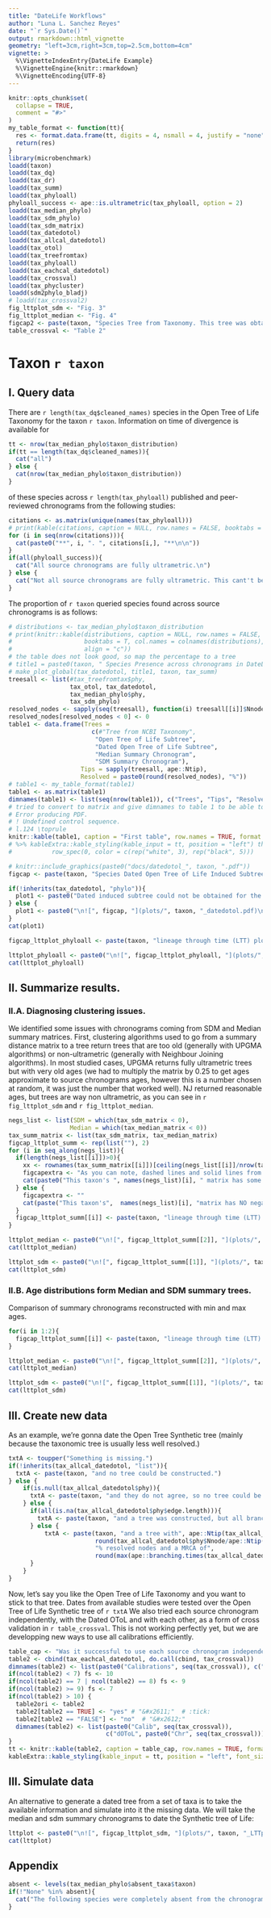 ```yaml
---
title: "DateLife Workflows"
author: "Luna L. Sanchez Reyes"
date: "`r Sys.Date()`"
output: rmarkdown::html_vignette
geometry: "left=3cm,right=3cm,top=2.5cm,bottom=4cm"
vignette: >
  %\VignetteIndexEntry{DateLife Example}
  %\VignetteEngine{knitr::rmarkdown}
  %\VignetteEncoding{UTF-8}
---
```


```r
knitr::opts_chunk$set(
  collapse = TRUE,
  comment = "#>"
)
my_table_format <- function(tt){
  res <- format.data.frame(tt, digits = 4, nsmall = 4, justify = "none")
  return(res)
}
library(microbenchmark)
loadd(taxon)
loadd(tax_dq)
loadd(tax_dr)
loadd(tax_summ)
loadd(tax_phyloall)
phyloall_success <- ape::is.ultrametric(tax_phyloall, option = 2)
loadd(tax_median_phylo)
loadd(tax_sdm_phylo)
loadd(tax_sdm_matrix)
loadd(tax_datedotol)
loadd(tax_allcal_datedotol)
loadd(tax_otol)
loadd(tax_treefromtax)
loadd(tax_phyloall)
loadd(tax_eachcal_datedotol)
loadd(tax_crossval)
loadd(tax_phycluster)
loadd(sdm2phylo_bladj)
# loadd(tax_crossval2)
fig_lttplot_sdm <- "Fig. 3"
fig_lttplot_median <- "Fig. 4"
figcap2 <- paste(taxon, "Species Tree from Taxonomy. This tree was obtained with `tree_from_taxonomy()` function.")
table_crossval <- "Table 2"
```
\raggedright

# Taxon `r taxon`

## I. Query data
There are `r length(tax_dq$cleaned_names)` species in the Open Tree of Life Taxonomy for the taxon `r taxon`.
Information on time of divergence is available for
```r
tt <- nrow(tax_median_phylo$taxon_distribution)
if(tt == length(tax_dq$cleaned_names)){
  cat("all")
} else {
  cat(nrow(tax_median_phylo$taxon_distribution))
}
```
of these species across `r length(tax_phyloall)` published and peer-reviewed chronograms from the following studies:

```r
citations <- as.matrix(unique(names(tax_phyloall)))
# print(kable(citations, caption = NULL, row.names = FALSE, booktabs = T))
for (i in seq(nrow(citations))){
  cat(paste0("**", i, ". ", citations[i,], "**\n\n"))
}
if(all(phyloall_success)){
  cat("All source chronograms are fully ultrametric.\n")
} else {
  cat("Not all source chronograms are fully ultrametric. This cant't be right, CHECK THIS!!\n")
}
```
The proportion of `r taxon` queried species found across source chronograms is as follows:
```r
# distributions <- tax_median_phylo$taxon_distribution
# print(knitr::kable(distributions, caption = NULL, row.names = FALSE,
#                    booktabs = T, col.names = colnames(distributions),
#                    align = "c"))
# the table does not look good, so map the percentage to a tree
# title1 = paste0(taxon, " Species Presence across chronograms in DateLife Data Base")
# make_plot_global(tax_datedotol, title1, taxon, tax_summ)
treesall <- list(#tax_treefromtax$phy,
                 tax_otol, tax_datedotol,
                 tax_median_phylo$phy,
                 tax_sdm_phylo)
resolved_nodes <- sapply(seq(treesall), function(i) treesall[[i]]$Nnode/ape::Ntip(treesall[[i]]))*100
resolved_nodes[resolved_nodes < 0] <- 0
table1 <- data.frame(Trees =
                       c(#"Tree from NCBI Taxonomy",
                        "Open Tree of Life Subtree",
                        "Dated Open Tree of Life Subtree",
                        "Median Summary Chronogram",
                        "SDM Summary Chronogram"),
                    Tips = sapply(treesall, ape::Ntip),
                    Resolved = paste0(round(resolved_nodes), "%"))
# table1 <- my_table_format(table1)
table1 <- as.matrix(table1)
dimnames(table1) <- list(seq(nrow(table1)), c("Trees", "Tips", "Resolved"))
# tried to convert to matrix and give dimnames to table 1 to be able to print it as table 2, on the left, but if I change fomat from "markdown" to "latex" OR if I assign it to an object (such as tt) it's giving me
# Error producing PDF.
# ! Undefined control sequence.
# l.124 \toprule
knitr::kable(table1, caption = "First table", row.names = TRUE, format = "markdown", booktabs = TRUE)
# %>% kableExtra::kable_styling(kable_input = tt, position = "left") this also gives me that error
#           row_spec(0, color = c(rep("white", 3), rep("black", 5)))
```

```r
# knitr::include_graphics(paste0("docs/datedotol_", taxon, ".pdf"))
figcap <- paste(taxon, "Species Dated Open Tree of Life Induced Subtree. This chronogram was obtained with `get_dated_otol_induced_subtree()` function.")

if(!inherits(tax_datedotol, "phylo")){
  plot1 <- paste0("Dated induced subtree could not be obtained for the ", taxon, ".\n")
} else {
  plot1 <- paste0("\n![", figcap, "](plots/", taxon, "_datedotol.pdf)\n")
}
cat(plot1)
```

```r
figcap_lttplot_phyloall <- paste(taxon, "lineage through time (LTT) plots from source chronograms, summary median chronogram and dated Open Tree of Life chronogram.")

lttplot_phyloall <- paste0("\n![", figcap_lttplot_phyloall, "](plots/", taxon, "_LTTplot_phyloall.pdf)\n")
cat(lttplot_phyloall)
```


\newpage


## II. Summarize results.
### II.A. Diagnosing clustering issues.

We identified some issues with chronograms coming from SDM and Median summary matrices.
First, clustering algorithms used to go from a summary distance matrix to
a tree return trees that are too old (generally with UPGMA algorithms) or non-ultrametric
(generally with Neighbour Joining algorithms). In most studied cases, UPGMA returns
fully ultrametric trees but with very old ages (we had to multiply the matrix by
0.25 to get ages approximate to source chronograms ages, however this is a number
chosen at random, it was just the number that worked well). NJ returned reasonable
ages, but trees are way non ultrametric, as you can see in `r fig_lttplot_sdm`
and `r fig_lttplot_median`.

```r
negs_list <- list(SDM = which(tax_sdm_matrix < 0),
                 Median = which(tax_median_matrix < 0))
tax_summ_matrix <- list(tax_sdm_matrix, tax_median_matrix)
figcap_lttplot_summ <- rep(list(""), 2)
for (i in seq_along(negs_list)){
  if(length(negs_list[[i]])>0){
    xx <- rownames(tax_summ_matrix[[i]])[ceiling(negs_list[[i]]/nrow(tax_summ_matrix[[i]]))]
    figcapextra <- "As you can note, dashed lines and solid lines from trees coming out from both types of clustering algorithms implemented are mostly overlapping. This means that removing negative values does not change results from clustering algorithms much."
    cat(paste0("This taxon's ", names(negs_list)[i], " matrix has some negative values in the following taxa: *", paste(xx, collapse = "*, *"), "*. "))
  } else {
    figcapextra <- ""
    cat(paste("This taxon's",  names(negs_list)[i], "matrix has NO negative values."))
  }
  figcap_lttplot_summ[[i]] <- paste(taxon, "lineage through time (LTT) plots from source chronograms and", names(negs_list)[i], "summary matrix converted to phylo with different methods (NJ and UPGMA).", figcapextra, "Clustering algorithms used often are returning non-ultrametric trees or with maximum ages that are just off (too old or too young). So we developped an alternative algorithm in `datelife` to go from a summary matrix to a fully ultrametric tree.")
}

```

```r
lttplot_median <- paste0("\n![", figcap_lttplot_summ[[2]], "](plots/", taxon, "_LTTplot_Median.pdf)\n")
cat(lttplot_median)
```


```r
lttplot_sdm <- paste0("\n![", figcap_lttplot_summ[[1]], "](plots/", taxon, "_LTTplot_SDM.pdf)\n")
cat(lttplot_sdm)
```

### II.B. Age distributions form Median and SDM summary trees.

Comparison of summary chronograms reconstructed with min and max ages.

```r
for(i in 1:2){
  figcap_lttplot_summ[[i]] <- paste(taxon, "lineage through time (LTT) plots from source chronograms and", names(negs_list)[i], "summary matrix converted to phylo with `datelife` algorithm.")
}

lttplot_median <- paste0("\n![", figcap_lttplot_summ[[2]], "](plots/", taxon, "_LTTplot_summtrees_Median.pdf)\n")
cat(lttplot_median)
```


```r
lttplot_sdm <- paste0("\n![", figcap_lttplot_summ[[1]], "](plots/", taxon, "_LTTplot_summtrees_SDM.pdf)\n")
cat(lttplot_sdm)
```


\newpage


## III. Create new data


As an example, we're gonna date the Open Tree Synthetic tree (mainly because the taxonomic tree is usually less well resolved.)
```r
txtA <- toupper("Something is missing.")
if(!inherits(tax_allcal_datedotol, "list")){
  txtA <- paste(taxon, "and no tree could be constructed.")
} else {
    if(is.null(tax_allcal_datedotol$phy)){
      txtA <- paste(taxon, "and they do not agree, so no tree could be constructed.")
    } else {
      if(all(is.na(tax_allcal_datedotol$phy$edge.length))){
        txtA <- paste(taxon, "and a tree was constructed, but all branch lengths are NA.")
      } else {
          txtA <- paste(taxon, "and a tree with", ape::Ntip(tax_allcal_datedotol$phy), "tips,",
                        round(tax_allcal_datedotol$phy$Nnode/ape::Ntip(tax_allcal_datedotol$phy)*100),
                        "% resolved nodes and a MRCA of",
                        round(max(ape::branching.times(tax_allcal_datedotol$phy))),"was constructed.")
      }
    }
}
```

Now, let's say you like the Open Tree of Life Taxonomy and you want to stick to that tree. Dates from available studies were tested over the Open Tree of Life Synthetic tree of `r txtA`
We also tried  each source chronogram independently, with the Dated OToL and with each other, as a form of cross validation in `r table_crossval`. This is not working perfectly yet, but we are developping new ways to use all calibrations efficiently.

\newpage
```r
table_cap <- "Was it successful to use each source chronogram independently as calibration (CalibN) against the Dated Open Tree of Life (dOToL) and each other (ChronoN)?"
table2 <- cbind(tax_eachcal_datedotol, do.call(cbind, tax_crossval))
dimnames(table2) <- list(paste0("Calibrations", seq(tax_crossval)), c("dOToL", paste0("Chrono", seq(tax_crossval))))
if(ncol(table2) < 7) fs <- 10
if(ncol(table2) == 7 | ncol(table2) == 8) fs <- 9
if(ncol(table2) >= 9) fs <- 7
if(ncol(table2) > 10) {
  table2ori <- table2
  table2[table2 == TRUE] <- "yes" # "&#x2611;"  # :tick:
  table2[table2 == "FALSE"] <- "no"  # "&#x2612;"
  dimnames(table2) <- list(paste0("Calib", seq(tax_crossval)),
                           c("dOToL", paste0("Chr", seq(tax_crossval))))
}
tt <- knitr::kable(table2, caption = table_cap, row.names = TRUE, format = "latex", booktabs = TRUE)
kableExtra::kable_styling(kable_input = tt, position = "left", font_size = fs)
```
\newpage
## III. Simulate data
An alternative to generate a dated tree from a set of taxa is to take the available information and simulate into it the missing data.
We will take the median and sdm summary chronograms to date the Synthetic tree of Life:
```r
lttplot <- paste0("\n![", figcap_lttplot_sdm, "](plots/", taxon, "_LTTplot_sdm.pdf)\n")
cat(lttplot)
```

\newpage

## Appendix
```r
absent <- levels(tax_median_phylo$absent_taxa$taxon)
if(!"None" %in% absent){
  cat("The following species were completely absent from the chronogram data base: ", paste0("*", levels(tax_median_phylo$absent_taxa$taxon), collapse = "*, *", "*"))
}
```
